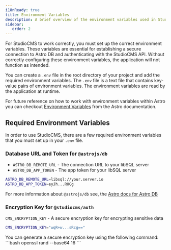 ```yaml
---
i18nReady: true
title: Environment Variables
description: A brief overview of the environment variables used in StudioCMS.
sidebar:
   order: 2
---
```



For StudioCMS to work correctly, you must set up the correct environment variables. These variables are essential for establishing a secure connection to Astro DB and authenticating with the StudioCMS API. Without correctly configuring these environment variables, the application will not function as intended.

You can create a `.env` file in the root directory of your project and add the required environment variables. The `.env` file is a text file that contains key-value pairs of environment variables. The environment variables are read by the application at runtime.

For future reference on how to work with environment variables within Astro you can checkout [Environment Variables](https://docs.astro.build/guides/environment-variables) from the Astro documentation.

## Required Environment Variables

In order to use StudioCMS, there are a few required environment variables that you must set up in your `.env` file.

### Database URL and Token for `@astrojs/db`

- `ASTRO_DB_REMOTE_URL` - The connection URL to your libSQL server
- `ASTRO_DB_APP_TOKEN` - The app token for your libSQL server

```bash title=".env"
ASTRO_DB_REMOTE_URL=libsql://your.server.io
ASTRO_DB_APP_TOKEN=eyJh...RUCg
```

<ReadMore>For more information about `@astrojs/db` see, the [Astro docs for Astro DB](https://docs.astro.build/en/guides/astro-db/)</ReadMore>

### Encryption Key for `@studiocms/auth`

`CMS_ENCRYPTION_KEY` - A secure encryption key for encrypting sensitive data

```bash title=".env"
CMS_ENCRYPTION_KEY="wqR+w...sRcg=="
```

<Aside type="note" title="Use OpenSSL">
You can generate a secure encryption key using the following command: 
```bash
openssl rand --base64 16
``` 
</Aside>